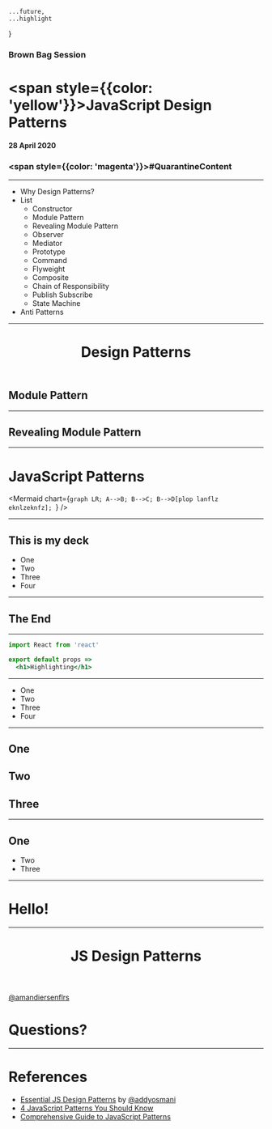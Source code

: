 
    ...future,
    ...highlight
}

### Brown Bag Session


# <span style={{color: 'yellow'}}>JavaScript</span> Design Patterns

#### 28 April 2020
### <span style={{color: 'magenta'}}>#QuarantineContent</span>
---

- Why Design Patterns?
- List
    - Constructor
    - Module Pattern
    - Revealing Module Pattern
    - Observer
    - Mediator
    - Prototype
    - Command
    - Flyweight
    - Composite
    - Chain of Responsibility
    - Publish Subscribe
    - State Machine
- Anti Patterns
---
<Header>

# Design Patterns

</Header>

## Module Pattern

---

## Revealing Module Pattern

---

# JavaScript Patterns
<Mermaid chart={`graph LR;
A-->B;
B-->C;
B-->D[plop lanflz eknlzeknfz];
      `}
      />

---

## This is my deck
- One
- Two
- Three
- Four

---

## The End
---

```jsx
import React from 'react'

export default props =>
  <h1>Highlighting</h1>
```
---

<ul>
  <li>One</li>
  <Steps>
    <li>Two</li>
    <li>Three</li>
    <li>Four</li>
  </Steps>
</ul>

---

## One

<Steps>

## Two
## Three

</Steps>

---

## One

<Steps>

- Two
- Three

</Steps>

---
<Head>
  <title>JS Design Patterns</title>
</Head>

# Hello!

--- 

<Header>

# JS Design Patterns

</Header>

<Footer>

[@amandiersenflrs](https://twitter.com/amandiersenflrs)

</Footer>

# Questions?

---

# References 

- [Essential JS Design Patterns](https://addyosmani.com/resources/essentialjsdesignpatterns/book/) by [@addyosmani](https://twitter.com/addyosmani)
- [4 JavaScript Patterns You Should Know](https://scotch.io/bar-talk/4-javascript-design-patterns-you-should-know)
- [Comprehensive Guide to JavaScript Patterns](https://www.toptal.com/javascript/comprehensive-guide-javascript-design-patterns)
